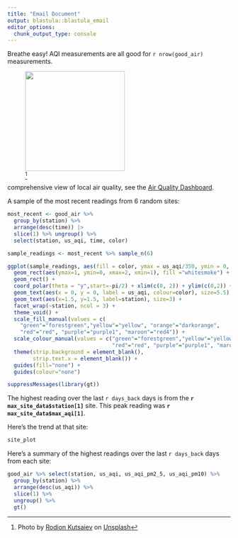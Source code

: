 ```yaml
---
title: "Email Document"
output: blastula::blastula_email
editor_options: 
  chunk_output_type: console
---
```


Breathe easy! AQI measurements are all good for `r nrow(good_air)` measurements.

![[^1]](blue_skies.jpeg){width="225"}

[^1]: Photo by <a href="https://unsplash.com/@frostroomhead">Rodion Kutsaiev</a> on <a href="https://unsplash.com/images/nature/cloud">Unsplash</a>
  

comprehensive view of local air quality, see the [Air Quality Dashboard](https://pub.current.posit.team/public/aqi_dashboard/).

A sample of the most recent readings from 6 random sites:

```r
most_recent <- good_air %>% 
  group_by(station) %>% 
  arrange(desc(time)) |> 
  slice(1) %>% ungroup() %>% 
  select(station, us_aqi, time, color)

sample_readings <- most_recent %>% sample_n(6)

ggplot(sample_readings, aes(fill = color, ymax = us_aqi/350, ymin = 0, xmax = 2, xmin = 1)) +
  geom_rect(aes(ymax=1, ymin=0, xmax=2, xmin=1), fill ="whitesmoke") +
  geom_rect() + 
  coord_polar(theta = "y",start=-pi/2) + xlim(c(0, 2)) + ylim(c(0,2)) +
  geom_text(aes(x = 0, y = 0, label = us_aqi, colour=color), size=5.5) +
  geom_text(aes(x=1.5, y=1.5, label=station), size=3) + 
  facet_wrap(~station, ncol = 3) +
  theme_void() +
  scale_fill_manual(values = c(
    "green"="forestgreen","yellow"="yellow", "orange"="darkorange", 
    "red"="red", "purple"="purple1", "maroon"="red4")) +
  scale_colour_manual(values = c("green"="forestgreen","yellow"="yellow", "orange"="darkorange", 
                                 "red"="red", "purple"="purple1", "maroon"="red4")) +
  theme(strip.background = element_blank(),
        strip.text.x = element_blank()) +
  guides(fill="none") +
  guides(colour="none")
```

```r
suppressMessages(library(gt))
```

The highest reading over the last `r days_back` days is from the **`r max_site_data$station[1]`** site. This peak reading was **`r max_site_data$max_aqi[1]`**.

Here's the trend at that site:

```r
site_plot
```

Here's a summary of the highest readings over the last `r days_back` days from each site:

```r
good_air %>% select(station, us_aqi, us_aqi_pm2_5, us_aqi_pm10) %>% 
  group_by(station) %>% 
  arrange(desc(us_aqi)) %>% 
  slice(1) %>% 
  ungroup() %>%
  gt() 
```
